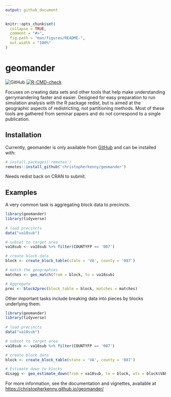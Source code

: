 ```yaml
---
output: github_document
---
```


<!-- README.md is generated from README.Rmd. Please edit that file -->

```r
knitr::opts_chunk$set(
  collapse = TRUE,
  comment = "#>",
  fig.path = "man/figures/README-",
  out.width = "100%"
)
```

# geomander

<!-- badges: start -->
![GitHub](https://img.shields.io/github/license/christopherkenny/geomander)
[![R-CMD-check](https://github.com/christopherkenny/geomander/workflows/R-CMD-check/badge.svg)](https://github.com/christopherkenny/geomander/actions)
<!-- badges: end -->

Focuses on creating data sets and other tools that help make understanding gerrymandering faster and easier. Designed for easy preparation to run simulation analysis with the R package redist, but is aimed at the geographic aspects of redistricting, not partitioning methods. Most of these tools are gathered from seminar papers and do not correspond to a single publication.

## Installation
<!---
You can install the released version of geomander from [CRAN](https://CRAN.R-project.org) with:

``` r
install.packages("geomander")
```

And the development version from [GitHub](https://github.com/) with:

``` r
# install.packages("devtools")
devtools::install_github("christopherkenny/geomander")
```
--->

Currently, geomander is only available from [GitHub](https://github.com/christopherkenny/geomander) and can be installed with:
```r
# install.packages('remotes')
remotes::install_github('christopherkenny/geomander')
```

Needs redist back on CRAN to submit. 

## Examples

A very common task is aggregating block data to precincts.

```r
library(geomander)
library(tidyverse)
 
# load precincts
data("va18sub")

# subset to target area
va18sub <- va18sub %>% filter(COUNTYFP == '087')

# create block data
block <- create_block_table(state = 'VA', county = '087')  

# match the geographies
matches <- geo_match(from = block, to = va18sub)

# Aggregate
prec <- block2prec(block_table = block, matches = matches)

```

Other important tasks include breaking data into pieces by blocks underlying them.
```r
library(geomander)
library(tidyverse)
 
# load precincts
data("va18sub")

# subset to target area
va18sub <- va18sub %>% filter(COUNTYFP == '087')

# create block data
block <- create_block_table(state = 'VA', county = '087')  

# Estimate down to blocks
disagg <- geo_estimate_down(from = va18sub, to = block, wts = block$VAP, value = va18sub$G18USSRSTE)

```

For more information, see the documentation and vignettes, available at [https://christopherkenny.github.io/geomander/](https://christopherkenny.github.io/geomander/)
